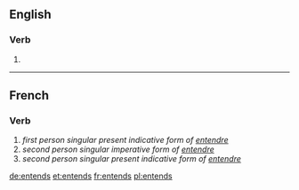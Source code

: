 ==English==

===Verb===
{{head|en|verb form}}

# {{en-third-person singular of|entend}}
----
==French==

===Verb===
{{head|fr|verb form}}

# ''first person singular present indicative form of [[entendre]]''
# ''second person singular imperative form of [[entendre]]''
# ''second person singular present indicative form of [[entendre]]''

[[de:entends]]
[[et:entends]]
[[fr:entends]]
[[pl:entends]]